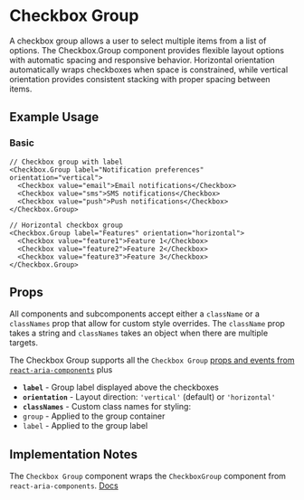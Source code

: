 

<Meta of={CheckboxGroupStories} />

# Checkbox Group
A checkbox group allows a user to select multiple items from a list of options. The Checkbox.Group component provides flexible layout options with automatic spacing and responsive behavior. Horizontal orientation automatically wraps checkboxes when space is constrained, while vertical orientation provides consistent stacking with proper spacing between items.

## Example Usage

### Basic

```tsx
// Checkbox group with label
<Checkbox.Group label="Notification preferences" orientation="vertical">
  <Checkbox value="email">Email notifications</Checkbox>
  <Checkbox value="sms">SMS notifications</Checkbox>
  <Checkbox value="push">Push notifications</Checkbox>
</Checkbox.Group>

// Horizontal checkbox group
<Checkbox.Group label="Features" orientation="horizontal">
  <Checkbox value="feature1">Feature 1</Checkbox>
  <Checkbox value="feature2">Feature 2</Checkbox>
  <Checkbox value="feature3">Feature 3</Checkbox>
</Checkbox.Group>
```

## Props
All components and subcomponents accept either a `className` or a `classNames` prop that allow for custom style overrides. The `className` prop takes a string and `classNames` takes an object when there are multiple targets.

The Checkbox Group supports all the `Checkbox Group` [props and events from `react-aria-components`](https://react-spectrum.adobe.com/react-aria/CheckboxGroup.html#props) plus

* **`label`** - Group label displayed above the checkboxes
* **`orientation`** - Layout direction: `'vertical'` (default) or `'horizontal'`
* **`classNames`** - Custom class names for styling:
* `group` - Applied to the group container
* `label` - Applied to the group label

## Implementation Notes
The `Checkbox Group` component wraps the `CheckboxGroup` component from `react-aria-components`. [Docs](https://react-spectrum.adobe.com/react-aria/CheckboxGroup.html)

